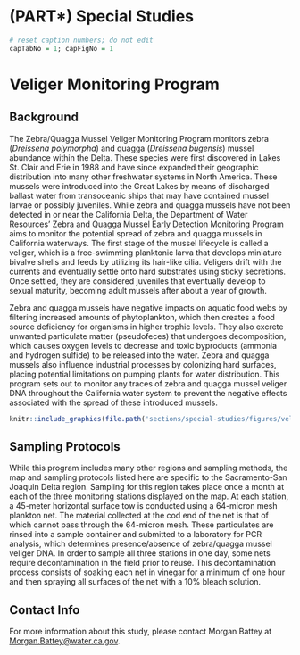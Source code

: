 # (PART\*) Special Studies {.unnumbered}

```r
# reset caption numbers; do not edit
capTabNo = 1; capFigNo = 1
```

# Veliger Monitoring Program {#spst}

## Background {.unlisted}

The Zebra/Quagga Mussel Veliger Monitoring Program monitors zebra (<i>Dreissena polymorpha</i>) and quagga (<i>Dreissena bugensis</i>) mussel abundance within the Delta. These species were first discovered in Lakes St. Clair and Erie in 1988 and have since expanded their geographic distribution into many other freshwater systems in North America. These mussels were introduced into the Great Lakes by means of discharged ballast water from transoceanic ships that may have contained mussel larvae or possibly juveniles. While zebra and quagga mussels have not been detected in or near the California Delta, the Department of Water Resources' Zebra and Quagga Mussel Early Detection Monitoring Program aims to monitor the potential spread of zebra and quagga mussels in California waterways. The first stage of the mussel lifecycle is called a veliger, which is a free-swimming planktonic larva that develops miniature bivalve shells and feeds by utilizing its hair-like cilia. Veligers drift with the currents and eventually settle onto hard substrates using sticky secretions. Once settled, they are considered juveniles that eventually develop to sexual maturity, becoming adult mussels after about a year of growth.

Zebra and quagga mussels have negative impacts on aquatic food webs by filtering increased amounts of phytoplankton, which then creates a food source deficiency for organisms in higher trophic levels. They also excrete unwanted particulate matter (pseudofeces) that undergoes decomposition, which causes oxygen levels to decrease and toxic byproducts (ammonia and hydrogen sulfide) to be released into the water. Zebra and quagga mussels also influence industrial processes by colonizing hard surfaces, placing potential limitations on pumping plants for water distribution. This program sets out to monitor any traces of zebra and quagga mussel veliger DNA throughout the California water system to prevent the negative effects associated with the spread of these introduced mussels.

```r
knitr::include_graphics(file.path('sections/special-studies/figures/veligermap.png'))
```

## Sampling Protocols {.unlisted}

While this program includes many other regions and sampling methods, the map and sampling protocols listed here are specific to the Sacramento-San Joaquin Delta region. Sampling for this region takes place once a month at each of the three monitoring stations displayed on the map. At each station, a 45-meter horizontal surface tow is conducted using a 64-micron mesh plankton net. The material collected at the cod end of the net is that of which cannot pass through the 64-micron mesh. These particulates are rinsed into a sample container and submitted to a laboratory for PCR analysis, which determines presence/absence of zebra/quagga mussel veliger DNA. In order to sample all three stations in one day, some nets require decontamination in the field prior to reuse. This decontamination process consists of soaking each net in vinegar for a minimum of one hour and then spraying all surfaces of the net with a 10% bleach solution.

## Contact Info {.unlisted}

For more information about this study, please contact Morgan Battey at [Morgan.Battey\@water.ca.gov](mailto:Morgan.Battey@water.ca.gov){.email}.
